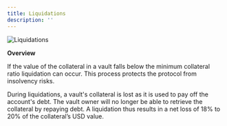 ```yaml
---
title: Liquidations
description: ''
---
```


<img src="./img/Liquidatons Image.png" alt="Liquidations" />

**Overview**

If the value of the collateral in a vault falls below the minimum collateral ratio liquidation can occur. This process protects the protocol from insolvency risks.

During liquidations, a vault's collateral is lost as it is used to pay off the account's debt. The vault owner will no longer be able to retrieve the collateral by repaying debt. A liquidation thus results in a net loss of 18% to 20% of the collateral’s USD value.
